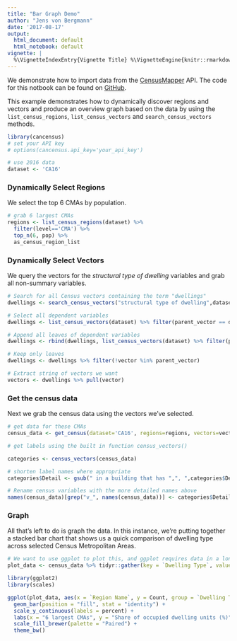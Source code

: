 ```yaml
---
title: "Bar Graph Demo"
author: "Jens von Bergmann"
date: '2017-08-17'
output:
  html_document: default
  html_notebook: default
vignette: |
  %\VignetteIndexEntry{Vignette Title} %\VignetteEngine{knitr::rmarkdown} %\VignetteEncoding{UTF-8}
---
```


We demonstrate how to import data from the [CensusMapper](https://CensusMapper.ca) API. The code for this notbook can be found on [GitHub](https://github.com/mountainMath/cancensus).

This example demonstrates how to dynamically discover regions and vectors and produce an overview graph based on the data by using the `list_census_regions`, `list_census_vectors` and `search_census_vectors` methods.

```r
library(cancensus)
# set your API key
# options(cancensus.api_key='your_api_key')

# use 2016 data
dataset <- 'CA16'
```

### Dynamically Select Regions

We select the top 6 CMAs by population.
```r
# grab 6 largest CMAs
regions <- list_census_regions(dataset) %>% 
  filter(level=='CMA') %>% 
  top_n(6, pop) %>%
  as_census_region_list
```

### Dynamically Select Vectors

We query the vectors for the *structural type of dwelling* variables and grab all non-summary variables.
```r

# Search for all Census vectors containing the term "dwellings"
dwellings <- search_census_vectors("structural type of dwelling",dataset)

# Select all dependent variables
dwellings <- list_census_vectors(dataset) %>% filter(parent_vector == dwellings$vector)

# Append all leaves of dependent variables
dwellings <- rbind(dwellings, list_census_vectors(dataset) %>% filter(parent_vector %in% dwellings$vector))

# Keep only leaves
dwellings <- dwellings %>% filter(!vector %in% parent_vector)

# Extract string of vectors we want 
vectors <- dwellings %>% pull(vector)

```


### Get the census data

Next we grab the census data using the vectors we've selected. 

```r
# get data for these CMAs
census_data <- get_census(dataset='CA16', regions=regions, vectors=vectors, level='Regions',geo_format=NA,labels='short')

# get labels using the built in function census_vectors()

categories <- census_vectors(census_data)

# shorten label names where appropriate
categories$Detail <- gsub(" in a building that has ",", ",categories$Detail)

# Rename census variables with the more detailed names above
names(census_data)[grep("v_", names(census_data))] <- categories$Detail

```


### Graph

All that's left to do is graph the data. In this instance, we're putting together a stacked bar chart that shows us a quick comparison of dwelling type across selected Census Metropolitan Areas. 

```r

# We want to use ggplot to plot this, and ggplot requires data in a long format. Reshape and gather data using tidyr::gather
plot_data <- census_data %>% tidyr::gather(key = `Dwelling Type`, value = Count, categories$Detail)

library(ggplot2)
library(scales)

ggplot(plot_data, aes(x = `Region Name`, y = Count, group = `Dwelling Type`, fill = `Dwelling Type`)) +
  geom_bar(position = "fill", stat = "identity") +
  scale_y_continuous(labels = percent) + 
  labs(x = "6 largest CMAs", y = "Share of occupied dwelling units (%)", title="Occupied Private Dwellings by Structural Type of Dwelling",caption="Canada Census 2016 via cancensus & censusmapper.ca") +
  scale_fill_brewer(palette = "Paired") +
  theme_bw()
```
